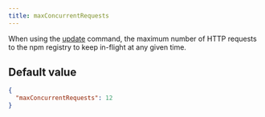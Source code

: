 ```yaml
---
title: maxConcurrentRequests
---
```


When using the [update](COMMAND_UPDATE) command, the maximum number of HTTP requests to the npm registry to keep in-flight at any given time.

## Default value

```json title=".syncpackrc.json"
{
  "maxConcurrentRequests": 12
}
```
